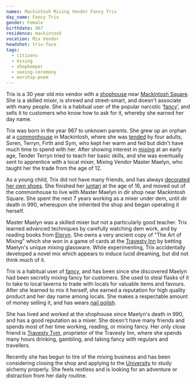 ```yaml
---
names: Mackintosh Mixing Vendor Fancy Trix
day_name: Fancy Trix
gender: Female
birthdate: 967
residence: mackintosh
vocation: Mix Vendor
headshot: trix-face
tags:
  - citizens
  - mixing
  - shopkeeper
  - seeing-ceremony
  - worship-poem
---
```


Trix is a 30 year old mix vendor with a [shophouse](lore:shophouses) near
[Mackintosh Square](location:mackintosh). She is a skilled mixer, is shrewd and
street-smart, and doesn't associate with many people. She is a habitual user of
the popular narcotic ‘[fancy](lore:fancy)’, and sells it to customers who know
how to ask for it, whereby she earned her day name.

Trix was born in the year 967 to unknown parents. She grew up an orphan at a
[commonhouse](lore:commonhouses) in Mackintosh, where she was [tended](lore:tending) 
by four adults, Soren, Terryn, Firth and Sym, who kept her warm and fed but
didn't have much time to spend with her. After showing interest in [mixing](lore:mixing)
at an early age, Tender Terryn tried to teach her basic skills, and she was
eventually sent to apprentice with a local mixer, Mixing Vendor Master Maelyn,
who taught her the trade from the age of 12.

As a young child, Trix did not have many friends, and has always [decorated her
own shoes](lore:shoe-decorating). She finished her [juntari](lore:juntari) at 
the age of 16, and moved out of the commonhouse to live with Master Maelyn in
dir shop near Mackintosh Square. She spent the next 7 years working as a mixer
under dem, until dir death in 990, whereupon she inherited the shop and began
operating it herself.

Master Maelyn was a skilled mixer but not a particularly good teacher. Trix
learned advanced techniques by carefully watching dem work, and by reading
books from [Eloryn](lore:eloryn). She owns a very ancient copy of "The Art of
Mixing" which she won in a game of cards at the [Travesty Inn](location:travesty-inn)
by betting Maelyn's unique mixing glassware. While experimenting, Trix
accidentally developed a novel mix which appears to induce lucid dreaming, but
did not think much of it.

Trix is a habitual user of [fancy](lore:fancy), and has been since she
discovered Maelyn had been secretly mixing fancy for customers. She used to
steal flasks of it to take to local taverns to trade with locals for valuable
items and favours. After she learned to mix it herself, she earned a reputation
for high quality product and her day name among locals. She makes a respectable
amount of money selling it, and has wears [nail polish](lore:aurum#aurum-poisoning).

She has lived and worked at the shophouse since Maelyn's death in 990, and has
a good reputation as a mixer. She doesn't have many friends and spends most of
her time working, reading, or mixing fancy. Her only close friend is
[Travesty Tym](person:travesty-tym), proprietor of the Travesty Inn, where she
spends many hours drinking, gambling, and taking fancy with regulars and
travellers.

Recently she has begun to tire of the mixing business and has been considering
closing the shop and applying to the [University](location:university-in-the-middle)
to study alchemy properly. She feels restless and is looking for an adventure
or distraction from her daily routine.
